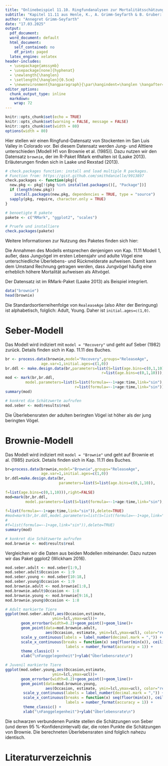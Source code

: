 ---
title: "Onlinebeispiel 11.10. Ringfundanalysen zur Mortalitätsschätzung von juvenilen und adulten Stockenten (*Anas platyrhynchos*) "
subtitle: "Kapitel 11.11 aus Henle, K., A. Grimm-Seyfarth & B. Gruber: Erfassung und Analyse von Tierpopulationen. Ulmer Verlag"
author: "Annegret Grimm-Seyfarth"
date: "17.03.2025"
output:
  pdf_document: 
  word_document: default
  html_document:
    self_contained: no
    df_print: paged
  latex_engine: xelatex
header-includes:
  - \usepackage{amssymb}
  - \usepackage[none]{hyphenat} 
  - \newlength{\hanglen}
  - \setlength{\hanglen}{0.5cm}
  - \newenvironment{hangparagraph}{\par\hangindent=\hanglen \hangafter=1}{\par}
editor_options:
  chunk_output_type: inline
  markdown:
    wrap: 72
---

```{r setup, include=FALSE}
knitr::opts_chunk$set(echo = TRUE)
knitr::opts_chunk$set(warning = FALSE, message = FALSE) 
knitr::opts_chunk$set(width = 80)
options(width = 80)
```

Hier stellen wir einen Ringfund-Datensatz von Stockenten im San Luis Valley in Colorado vor. Bei diesem Datensatz werden Jung- und Alttiere unterschieden [Modell H1 von Brownie et al. (1985)]. Dazu nutzen wir den Datensatz `brownie`, der im R-Paket RMark enthalten ist (Laake 2013). Erläuterungen finden sich in Laake und Rexstad (2013).

```{r}
# check.packages function: install and load multiple R packages.
# Function from: https://gist.github.com/smithdanielle/9913897
check.packages <- function(pkg){
  new.pkg <- pkg[!(pkg %in% installed.packages()[, "Package"])]
  if (length(new.pkg)) 
    install.packages(new.pkg, dependencies = TRUE, type = "source")
  sapply(pkg, require, character.only = TRUE)
}

# benoetigte R pakete
pakete <- c("RMark", "ggplot2", "scales")

# Pruefe und installiere
check.packages(pakete)
```

Weitere Informationen zur Nutzung des Paketes finden sich hier:

\url{https://cran.r-project.org/web/packages/RMark/RMark.pdf}

Die Annahmen des Modells entsprechen denjenigen von Kap. 11.11 Modell 1, außer, dass Jungvögel im ersten Lebensjahr und adulte Vögel eine unterschiedliche Überlebens- und Rückmelderate aufweisen. Damit kann dem Umstand Rechnung getragen werden, dass Jungvögel häufig eine erheblich höhere Mortalität aufweisen als Altvögel.

Der Datensatz ist im RMark-Paket (Laake 2013) als Beispiel integriert.

```{r}
data("brownie")
head(brownie)
```

Die Standardsortierreihenfolge von `RealeaseAge` (also Alter der Beringung) ist alphabetisch, folglich: Adult, Young. Daher ist `initial.ages=c(1,0)`.

# Seber-Modell
Das Modell wird indiziert mit `model = "Recovery"` und geht auf Seber (1982) zurück. Details finden sich in Kap. 11.11 des Buches.

```{r}
br <- process.data(brownie,model="Recovery",groups="ReleaseAge",
                age.var=1,initial.ages=c(1,0))
br.ddl <- make.design.data(br,parameters=list(S=list(age.bins=c(0,1,10)),
                                           r=list(age.bins=c(0,1,10))),right=FALSE)
mod <- mark(br,br.ddl,
         model.parameters=list(S=list(formula=~-1+age:time,link="sin"),
                               r=list(formula=~-1+age:time,link="sin")),delete=TRUE)
summary(mod)

# konkret die Schätzwerte aufrufen
mod.seber <- mod$results$real
```
Die Überlebensraten der adulten beringten Vögel ist höher als der jung beringten Vögel.

# Brownie-Modell
Das Modell wird indiziert mit `model = "Brownie"` und geht auf Brownie et al. (1985) zurück. Details finden sich in Kap. 11.11 des Buches.

```{r}
br=process.data(brownie,model="Brownie",groups="ReleaseAge",
                age.var=1,initial.ages=c(1,0))
br.ddl=make.design.data(br,
                        parameters=list(S=list(age.bins=c(0,1,10)),
                                        
f=list(age.bins=c(0,1,10))),right=FALSE)
mod=mark(br,br.ddl,
         model.parameters=list(S=list(formula=~-1+age:time,link="sin"),
                               
f=list(formula=~-1+age:time,link="sin")),delete=TRUE)
#mod=mark(br,br.ddl,model.parameters=list(S=list(formula=~-1+age,link="sin"),
#                                         
#f=list(formula=~-1+age,link="sin")),delete=TRUE)
summary(mod)

# konkret die Schätzwerte aufrufen
mod.brownie <- mod$results$real
```

Vergleichen wir die Daten aus beiden Modellen miteinander. Dazu nutzen wir das Paket ggplot2 (Wickham 2016).

```{r}
mod.seber.adult <- mod.seber[1:9,]
mod.seber.adult$Occasion <- 1:9
mod.seber.young <- mod.seber[10:18,]
mod.seber.young$Occasion <- 1:9
mod.brownie.adult <- mod.brownie[1:8,]
mod.brownie.adult$Occasion <- 1:8
mod.brownie.young <- mod.brownie[9:16,]
mod.brownie.young$Occasion <- 1:8

# Adult markierte Tiere
ggplot(mod.seber.adult,aes(Occasion,estimate,
                     ymin=lcl,ymax=ucl))+
       geom_errorbar(width=0.2)+geom_point()+geom_line()+
       geom_point(data=mod.brownie.adult, 
                  aes(Occasion, estimate, ymin=lcl,ymax=ucl), color="red") +
       scale_y_continuous(labels = label_number(decimal.mark = ",")) +
       scale_x_continuous(breaks = function(x) seq(floor(min(x)), ceiling(max(x)), by = 1),
                           labels = number_format(accuracy = 1)) +
       theme_classic() +
       xlab("\nFanggelegenheit")+ylab("Überlebensrate\n") 

# Juvenil markierte Tiere
ggplot(mod.seber.young,aes(Occasion,estimate,
                     ymin=lcl,ymax=ucl))+
       geom_errorbar(width=0.2)+geom_point()+geom_line()+
       geom_point(data=mod.brownie.young, 
                  aes(Occasion, estimate, ymin=lcl,ymax=ucl), color="red") +
        scale_y_continuous(labels = label_number(decimal.mark = ",")) +
        scale_x_continuous(breaks = function(x) seq(floor(min(x)), ceiling(max(x)), by = 1),
                           labels = number_format(accuracy = 1)) +
        theme_classic() +
        xlab("\nFanggelegenheit")+ylab("Überlebensrate\n") 

```
Die schwarzen verbundenen Punkte stellen die Schätzungen von Seber (und deren 95 %-Konfidenzintervall) dar, die roten Punkte die Schätzungen von Brownie. Die berechneten Überlebensraten sind folglich nahezu identisch. 

# Literaturverzeichnis
\begin{hangparagraph}
Brownie, C., Anderson, D.R., Burnham, K.P., Robson, D.S. (1985): Statistical inference from band recovery data - A handbook (2nd ed.). --- US Dept. Inter. Fish Wildl. Serv. Resource Publ. 156: 1--305. 
\end{hangparagraph}

\begin{hangparagraph}
Laake, J., Rexstad, E. (2008): RMark – an alternative approach to building linear models in MARK. --- In: Cooch, E., White, G.C. (Hrsg.): --- Program MARK: A Gentle Introduction.
\end{hangparagraph}

\begin{hangparagraph}
Laake, J.L. (2013): RMark: An R interface for analysis of capture-recapture data with MARK. --- AFSC Processed Rep 2013-01, 25p. Alaska Fish. Sci. Cent., NOAA, Natl. Mar. Fish. Serv., Seattle WA, USA.
\end{hangparagraph}

\begin{hangparagraph}
Seber, G.A.F. (1982): The estimation of animal abundance and related parameters, Second Edition. --- Griffin, London.
\end{hangparagraph}

\begin{hangparagraph}
Wickham, H. (2016): ggplot2: Elegant graphics for data analysis. --- Springer-Verlag, New York.
\end{hangparagraph}
